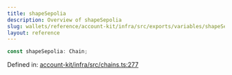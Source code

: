 ```yaml
---
title: shapeSepolia
description: Overview of shapeSepolia
slug: wallets/reference/account-kit/infra/src/exports/variables/shapeSepolia
layout: reference
---
```


```ts
const shapeSepolia: Chain;
```

Defined in: [account-kit/infra/src/chains.ts:277](https://github.com/alchemyplatform/aa-sdk/blob/5b9429f0f16dcd4ff822527b8de589e19e88faa7/account-kit/infra/src/chains.ts#L277)
